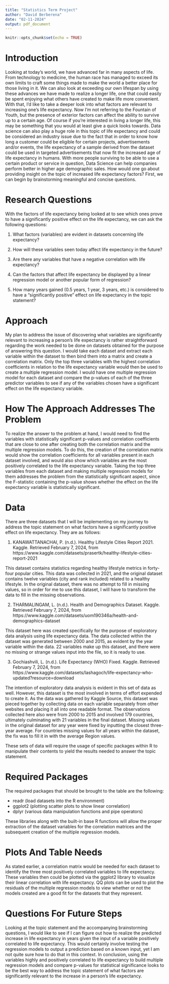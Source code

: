 ---
title: "Statistics Term Project"
author: "David Berberena"
date: "02-11-2024"
output: pdf_document
---

```{r setup, include=FALSE}
knitr::opts_chunk$set(echo = TRUE)
```

# Introduction

  Looking at today's world, we have advanced far in many aspects of life. From technology to medicine, the human race has managed to exceed its own limits to craft some things made to make the world a better place for those living in it. We can also look at exceeding our own lifespan by using these advances we have made to realize a longer life, one that could easily be spent enjoying what others have created to make life more convenient. With that, I'd like to take a deeper look into what factors are relevant to increasing one's life expectancy. Now I'm not referring to the Fountain of Youth, but the presence of exterior factors can affect the ability to survive up to a certain age. Of course if you're interested in living a longer life, this may be something that you would at least give a quick looks towards. Data science can also play a huge role in this topic of life expectancy and could be considered an industry issue due to the fact that in order to know how long a customer could be eligible for certain projects, advertisements and/or events, the life expectancy of a sample derived from the dataset could be used in targeted advertisements that now fit the increased age of life expectancy in humans. With more people surviving to be able to use a certain product or service in question, Data Science can help companies perform better in higher age demographic sales. How would one go about providing insight on the topic of increased life expectancy factors? First, we can begin by brainstorming meaningful and concise questions.  

# Research Questions

  With the factors of life expectancy being looked at to see which ones prove to have a significantly positive effect on the life expectancy, we can ask the following questions: 

1. What factors (variables) are evident in datasets concerning life expectancy?

2. How will these variables seen today affect life expectancy in the future?

3. Are there any variables that have a negative correlation with life expectancy?

4. Can the factors that affect life expectancy be displayed by a linear  regression model or another popular form of regression?

5. How many years gained (0.5 years, 1 year, 3 years, etc.) is considered to have a "significantly positive" effect on life expectancy in the topic statement?  

# Approach

  My plan to address the issue of discovering what variables are significantly relevant to increasing a person's life expectancy is rather straightforward regarding the work needed to be done on datasets obtained for the purpose of answering this question. I would take each dataset and extract each variable within the dataset to then bind them into a matrix and create a correlation matrix. Only the top three variables with the highest correlation coefficients in relation to the life expectancy variable would then be used to create a multiple regression model. I would have one multiple regression model for each dataset and compare the p-values of each of the three predictor variables to see if any of the variables chosen have a significant effect on the life expectancy variable.  

# How The Approach Addresses The Problem

To realize the answer to the problem at hand, I would need to find the variables with statistically significant p-values and correlation coefficients that are close to one after creating both the correlation matrix and the multiple regression models. To do this, the creation of the correlation matrix would show the correlation coefficients for all variables present in each dataset involved, and would also show which variables are the most positively correlated to the life expectancy variable. Taking the top three variables from each dataset and making multiple regression models for them addresses the problem from the statistically significant aspect, since the F-statistic containing the p-value shows whether the effect on the life expectancy variable is statistically significant.

# Data

  There are three datasets that I will be implementing on my journey to address the topic statement on what factors have a significantly positive effect on life expectancy. They are as follows:
  
  1. KANAWATTANACHAI, P. (n.d.). Healthy Lifestyle Cities Report 2021. Kaggle. Retrieved February 7, 2024, from https://www.kaggle.com/datasets/prasertk/healthy-lifestyle-cities-report-2021
  
  This dataset contains statistics regarding healthy lifestyle metrics in forty-four popular cities. This data was collected in 2021, and the original dataset  contains twelve variables (city and rank included) related to a healthy lifestyle. In the original dataset, there was no attempt to fill in missing values, so in order for me to use this dataset, I will have to transform the data to fill in the missing observations.
  
  2. THARMALINGAM, L. (n.d.). Health and Demographics Dataset. Kaggle. Retrieved February 7, 2024, from https://www.kaggle.com/datasets/uom190346a/health-and-demographics-dataset
  
  This dataset here was created specifically for the purpose of exploratory data analysis using life expectancy data. The data collected within the dataset was generated between 2000 and 2015, as evident by the year variable within the data. 22 variables make up this dataset, and there were no missing or strange values input into the file, so it is ready to use.
  
  3. Gochiashvili, L. (n.d.). Life Expectancy (WHO) Fixed. Kaggle. Retrieved February 7, 2024, from https://www.kaggle.com/datasets/lashagoch/life-expectancy-who-updated?resource=download
  
  The intention of exploratory data analysis is evident in this set of data as well. However, this dataset is the most involved in terms of effort expended to create it. As the data was gathered by Kaggle Source, this dataset was pieced together by collecting data on each variable separately from other websites and placing it all into one readable format. The observations collected here also were from 2000 to 2015 and involved 179 countries, ultimately culminating with 21 variables in the final dataset. Missing values in the original dataset for any year were fixed by inputting the closest three-year average. For countries missing values for all years within the dataset, the fix was to fill it in with the average Region values.
  
These sets of data will require the usage of specific packages within R to manipulate their contents to yield the results needed to answer the topic statement.

# Required Packages

The required packages that should be brought to the table are the following:

- readr (load datasets into the R environment)
- ggplot2 (plotting scatter plots to show linear correlation)
- dplyr (various data manipulation functions and pipe operators)

These libraries along with the built-in base R functions will allow the proper extraction of the dataset variables for the correlation matrices and the subsequent creation of the multiple regression models.  

# Plots And Table Needs

As stated earlier, a correlation matrix would be needed for each dataset to identify the three most positively correlated variables to life expectancy. These variables then could be plotted via the ggplot2 library to visualize their linear correlation with life expectancy. QQ plots can be used to plot the residuals of the multiple regression models to view whether or not the models created are a good fit for the datasets that they represent. 

# Questions For Future Steps

Looking at the topic statement and the accompanying brainstorming questions, I would like to see if I can figure out how to realize the predicted increase in life expectancy in years given the input of a variable positively correlated to life expectancy. This would certainly involve testing the regression models to output a prediction based on a known input, yet I am not quite sure how to do that in this context. In conclusion, using the variables highly and positively correlated to life expectancy to build multiple regression models and compare p-values for statistical significance looks to be the best way to address the topic statement of what factors are significantly relevant to the increase in a person's life expectancy.